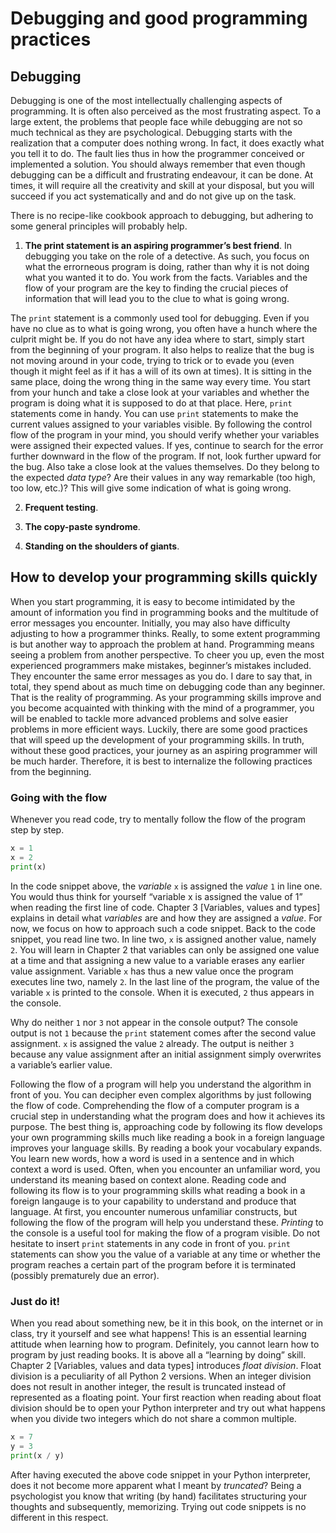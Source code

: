 # Debugging and good programming practices

## Debugging

Debugging is one of the most intellectually challenging aspects of programming. It is often also perceived as the most frustrating aspect. To a large extent, the problems that people face while debugging are not so much technical as they are psychological. Debugging starts with the realization that a computer does nothing wrong. In fact, it does exactly what you tell it to do. The fault lies thus in how the programmer conceived or implemented a solution. You should always remember that even though debugging can be a difficult and frustrating endeavour, it can be done. At times, it will require all the creativity and skill at your disposal, but you will succeed if you act systematically and and do not give up on the task.

There is no recipe-like cookbook approach to debugging, but adhering to some general principles will probably help.

1. **The print statement is an aspiring programmer's best friend**. In debugging you take on the role of a detective. As such, you focus on what the errorneous program is doing, rather than why it is not doing what you wanted it to do. You work from the facts. Variables and the flow of your program are the key to finding the crucial pieces of information that will lead you to the clue to what is going wrong.

The `print` statement is a commonly used tool for debugging. Even if you have no clue as to what is going wrong, you often have a hunch where the culprit might be. If you do not have any idea where to start, simply start from the beginning of your program. It also helps to realize that the bug is not moving around in your code, trying to trick or to evade you (even though it might feel as if it has a will of its own at times). It is sitting in the same place, doing the wrong thing in the same way every time. You start from your hunch and take a close look at your variables and whether the program is doing what it is supposed to do at that place. Here, `print` statements come in handy. You can use `print` statements to make the current values assigned to your variables visible. By following the control flow of the program in your mind, you should verify whether your variables were assigned their expected values. If yes, continue to search for the error further downward in the flow of the program. If not, look further upward for the bug. Also take a close look at the values themselves. Do they belong to the expected *data type*? Are their values in any way remarkable (too high, too low, etc.)? This will give some indication of what is going wrong.

2. **Frequent testing**.

3. **The copy-paste syndrome**.

4. **Standing on the shoulders of giants**.

## How to develop your programming skills quickly

When you start programming, it is easy to become intimidated by the amount of information you find in programming books and the multitude of error messages you encounter. Initially, you may also have difficulty adjusting to how a programmer thinks. Really, to some extent programming is but another way to approach the problem at hand. Programming means seeing a problem from another perspective. To cheer you up, even the most experienced programmers make mistakes, beginner's mistakes included. They encounter the same error messages as you do. I dare to say that, in total, they spend about as much time on debugging code than any beginner. That is the reality of programming. As your programming skills improve and you become acquainted with thinking with the mind of a programmer, you will be enabled to tackle more advanced problems and solve easier problems in more efficient ways. Luckily, there are some good practices that will speed up the development of your programming skills. In truth, without these good practices, your journey as an aspiring programmer will be much harder. Therefore, it is best to internalize the following practices from the beginning.

### Going with the flow

Whenever you read code, try to mentally follow the flow of the program step by step.

```python
x = 1
x = 2
print(x)
```

In the code snippet above, the *variable* `x` is assigned the *value* `1` in line one. You would thus think for yourself "variable x is assigned the value of 1" when reading the first line of code. Chapter 3 [Variables, values and types] explains in detail what *variables* are and how they are assigned a *value*. For now, we focus on how to approach such a code snippet. Back to the code snippet, you read line two. In line two, `x` is assigned another value, namely `2`. You will learn in Chapter 2 that variables can only be assigned one value at a time and that assigning a new value to a variable erases any earlier value assignment. Variable `x` has thus a new value once the program executes line two, namely `2`. In the last line of the program, the value of the variable `x` is printed to the console. When it is executed, `2` thus appears in the console.

Why do neither `1` nor `3` not appear in the console output? The console output is not `1` because the `print` statement comes after the second value assignment. `x` is assigned the value `2` already. The output is neither `3` because any value assignment after an initial assignment simply overwrites a variable's earlier value.

Following the flow of a program will help you understand the algorithm in front of you. You can decipher even complex algorithms by just following the flow of code.
Comprehending the flow of a computer program is a crucial step in understanding what the program does and how it achieves its purpose. The best thing is, approaching
code by following its flow develops your own programming skills much like reading a book in a foreign language improves your language skills.
By reading a book your vocabulary expands. You learn new words, how a word is used in a sentence and in which context a word is used. Often, when you encounter an unfamiliar word, you understand its meaning based on context alone. Reading code and following its flow is to your programming skills what reading a book in a foreign langauge is to your capability to understand and produce that language. At first, you encounter numerous unfamiliar constructs, but following the flow of the program will help you understand these. *Printing* to the console is a useful tool for making the flow of a program visible. Do not hesitate to insert `print` statements in any code in front of you. `print` statements can show you the value of a variable at any time or whether the program reaches a certain part of the program before it is terminated (possibly prematurely due an error).

### Just do it!

When you read about something new, be it in this book, on the internet or in class, try it yourself and see what happens! This is an essential learning attitude when learning how to program. Definitely, you cannot learn how to program by just reading books. It is above all a "learning by doing" skill. Chapter 2 [Variables, values and data types] introduces *float division*. Float division is a peculiarity of all Python 2 versions. When an integer division does not result in another integer, the result is truncated instead of represented as a floating point. Your first reaction when reading about float division should be to open your Python interpreter and try out what happens when you divide two integers which do not share a common multiple.

```python
x = 7
y = 3
print(x / y)
```

After having executed the above code snippet in your Python interpreter, does it not become more apparent what I meant by *truncated*? Being a psychologist you know that writing (by hand) facilitates structuring your thoughts and subsequently, memorizing. Trying out code snippets is no different in this respect.
